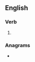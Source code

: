 ==English==

===Verb===
{{head|en|present participle}}

# {{present participle of|outplace|lang=en|nocat=1}}

===Anagrams===
* {{anagrams|en|copulating}}